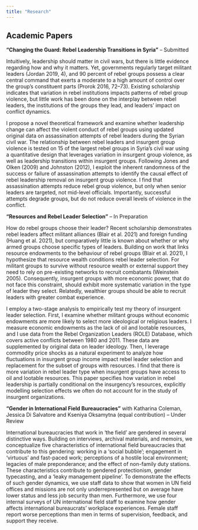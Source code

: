 ```yaml
---
title: "Research"
---
```


## Academic Papers

**"Changing the Guard: Rebel Leadership Transitions in Syria"** -- Submitted

Intuitively, leadership should matter in civil wars, but there is little evidence regarding how and why it matters. Yet, governments regularly target militant leaders (Jordan 2019, 4), and 90 percent of rebel groups possess a clear central command that exerts a moderate to a high amount of control over the group's constituent parts (Prorok 2016, 72--73). Existing scholarship indicates that variation in rebel institutions impacts patterns of rebel group violence, but little work has been done on the interplay between rebel leaders, the institutions of the groups they lead, and leaders' impact on conflict dynamics.

I propose a novel theoretical framework and examine whether leadership change can affect the violent conduct of rebel groups using updated original data on assassination attempts of rebel leaders during the Syrian civil war. The relationship between rebel leaders and insurgent group violence is tested on 15 of the largest rebel groups in Syria's civil war using a quantitative design that leverages variation in insurgent group violence, as well as leadership transitions within insurgent groups. Following Jones and Olken (2009) and Johnston (2012), I exploit the inherent randomness of the success or failure of assassination attempts to identify the causal effect of rebel leadership removal on insurgent group violence. I find that assassination attempts reduce rebel group violence, but only when senior leaders are targeted, not mid-level officials. Importantly, successful attempts degrade groups, but do not reduce overall levels of violence in the conflict.

**"Resources and Rebel Leader Selection"** -- In Preparation

How do rebel groups choose their leader? Recent scholarship demonstrates rebel leaders affect militant alliances (Blair et al. 2021) and foreign funding (Huang et al. 2021), but comparatively little is known about whether or why armed groups choose specific types of leaders. Building on work that links resource endowments to the behaviour of rebel groups (Blair et al. 2021), I hypothesize that resource wealth conditions rebel leader selection. For militant groups to survive without resource wealth or external support they need to rely on pre-existing networks to recruit combatants (Weinstein 2005). Consequently, insurgent groups with more economic power, that do not face this constraint, should exhibit more systematic variation in the type of leader they select. Relatedly, wealthier groups should be able to recruit leaders with greater combat experience.

I employ a two-stage analysis to empirically test my theory of insurgent leader selection. First, I examine whether militant groups without economic endowments are more likely to select more ideological or religious leaders. I measure economic endowments as the lack of oil and lootable resources, and I use data from the Rebel Organization Leaders (ROLE) Database, which covers active conflicts between 1980 and 2011. These data are supplemented by original data on leader ideology. Then, I leverage commodity price shocks as a natural experiment to analyze how fluctuations in insurgent group income impact rebel leader selection and replacement for the subset of groups with resources. I find that there is more variation in rebel leader type when insurgent groups have access to oil and lootable resources. This paper specifies how variation in rebel leadership is partially conditional on the insurgency's resources, explicitly modelling selection effects we often do not account for in the study of insurgent organizations.

**"Gender in International Field Bureaucracies"** with Katharina Coleman, Jessica Di Salvatore and Kseniya Oksamytna (equal contribution) -- Under Review

International bureaucracies that work in 'the field' are gendered in several distinctive ways. Building on interviews, archival materials, and memoirs, we conceptualize five characteristics of international field bureaucracies that contribute to this gendering: working in a 'social bubble'; engagement in 'virtuous' and fast-paced work; perceptions of a hostile local environment; legacies of male preponderance; and the effect of non-family duty stations. These characteristics contribute to gendered protectionism, gender typecasting, and a 'leaky management pipeline'. To demonstrate the effects of such gender dynamics, we use staff data to show that women in UN field offices and missions are not only underrepresented but on average have lower status and less job security than men. Furthermore, we use four internal surveys of UN international field staff to examine how gender affects international bureaucrats' workplace experiences. Female staff report worse perceptions than men in terms of supervision, feedback, and support they receive.

